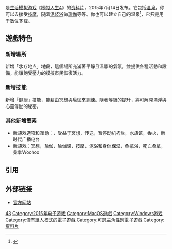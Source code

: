 {{NoteTA
| G1 = Games
}}
{{Infobox video game
| title=模拟人生4：一日水療
| english=The Sims 4: Spa Day
| image=
| developer=[[Maxis|EA Maxis]]<br />[[The_Sims_Studio|The Sims Studio]]
| publisher=[[艺电|艺电]]
| composer=[[Ilan_Eshkeri|Ilan Eshkeri]]
| series= [[模拟人生系列|模拟人生系列]]
| platforms=[[Microsoft_Windows|Microsoft Windows]]、[[OS_X|OS X]]
| released={{Video game release|WW|July 14, 2015}}
| genre=[[生活模拟游戏|生活模拟]]
| modes=[[单人电子游戏|单人]]
}}

{{Vgname|模拟人生4：一日水療|en=The Sims 4: Spa Day}}是[[生活模拟游戏|生活模拟游戏]]《[[模拟人生4|模拟人生4]]》的[[资料片|资料片]]，2015年7月14日发布。它包括[[温泉|温泉]]，你可以去接受[[按摩|按摩]]，随着[[泥浆浴|泥浆浴]]做[[瑜伽|瑜伽]]等等。你也可以建立自己的温泉<ref>{{Cite web |url=https://www.thesims.com/news/spa-day-game-pack-7-things |title=存档副本 |access-date=2017-01-25 |archive-date=2016-03-04 |archive-url=https://web.archive.org/web/20160304204613/https://www.thesims.com/news/spa-day-game-pack-7-things |dead-url=no }}</ref>，它只是用于數位下载。

== 遊戲特色 ==
=== 新增場所 ===
新增「水疗地点」地段，這個場所充滿著平靜且溫馨的氣氛，並提供各種活動和設備，能讓飽受壓力的模擬市民恢復活力。

=== 新增技能 ===
新增「健康」技能，能藉由冥想與瑜珈來訓練。隨著等級的提升，將可解開漂浮與心靈傳動的秘密。

=== 其他新增要素 ===
* 新游戏选项和互动：，受益于冥想，传送，暂停动机朽烂，水族馆，香火，新时代广播电台
* 新游戏：冥想，瑜伽，瑜伽课，按摩，泥浴和身体保湿，桑拿浴，死亡桑拿，桑拿Woohoo

== 引用 ==
{{reflist}}

== 外部链接 ==

* [https://www.thesims.com/zh_TW/store/mac-pc-download-addon-the-sims-4-spa-day 官方网站] {{Wayback|url=https://www.thesims.com/zh_TW/store/mac-pc-download-addon-the-sims-4-spa-day |date=20170202033543 }}

{{模拟人生系列}}
{{life-simulation-videogame-stub}}
{{electronicArts-stub}}

{{DEFAULTSORT:Sims 4, Spa Day}}
[[Category:模拟人生系列|43]]
[[Category:2015年电子游戏|Category:2015年电子游戏]]
[[Category:MacOS遊戲|Category:MacOS遊戲]]
[[Category:Windows游戏|Category:Windows游戏]]
[[Category:僅有單人模式的電子遊戲|Category:僅有單人模式的電子遊戲]]
[[Category:可選主角性別電子遊戲|Category:可選主角性別電子遊戲]]
[[Category:资料片|Category:资料片]]